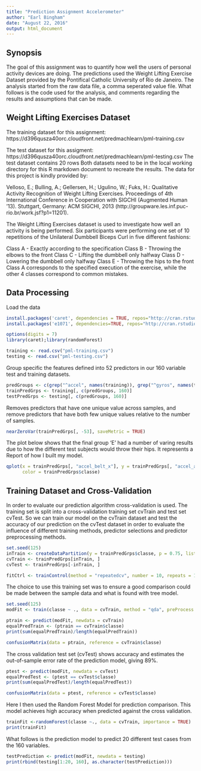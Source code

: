 ```yaml
---
title: "Prediction Assignment Accelerometer"
author: "Earl Bingham"
date: "August 22, 2016"
output: html_document
---
```


## Synopsis

The goal of this assignment was to quantify how well the users of personal activity devices are doing. The predictions used the Weight Lifting Exercise Dataset provided by the Pontifical Catholic University of Rio de Janeiro. The analysis started from the raw data file, a comma seperated value file. What follows is the code used for the analysis, and comments regarding the results and assumptions that can be made.

## Weight Lifting Exercises Dataset

The training dataset for this assignment: https://d396qusza40orc.cloudfront.net/predmachlearn/pml-training.csv

The test dataset for this assigment:
https://d396qusza40orc.cloudfront.net/predmachlearn/pml-testing.csv
The test dataset contains 20 rows 
Both datasets need to be in the local working directory for this R markdown document to recreate the results. The data for this project is kindly provided by:

Velloso, E.; Bulling, A.; Gellersen, H.; Ugulino, W.; Fuks, H.: Qualitative Activity Recognition of Weight Lifting Exercises. Proceedings of 4th International Conference in Cooperation with SIGCHI (Augmented Human '13). Stuttgart, Germany: ACM SIGCHI, 2013 (http://groupware.les.inf.puc-rio.br/work.jsf?p1=11201).

The Weight Lifting Exercises dataset is used to investigate how well an activity is being performed. Six participants were performing one set of 10 repetitions of the Unilateral Dumbbell Biceps Curl in five different fashions:

Class A - Exactly according to the specification
Class B - Throwing the elbows to the front
Class C - Lifting the dumbbell only halfway
Class D - Lowering the dumbbell only halfway
Class E - Throwing the hips to the front
Class A corresponds to the specified execution of the exercise, while the other 4 classes correspond to common mistakes.

## Data Processing
Load the data
```r
install.packages('caret', dependencies = TRUE, repos="http://cran.rstudio.com/")
install.packages('e1071', dependencies=TRUE, repos="http://cran.rstudio.com/")

options(digits = 7)
library(caret);library(randomForest)

training <- read.csv("pml-training.csv")
testing <- read.csv("pml-testing.csv")
```

Group specific the features defined into 52 predictors in our 160 variable test and training datasets.
```r
predGroups <- c(grep("^accel", names(training)), grep("^gyros", names(training)), grep("^magnet", names(training)), grep("^roll", names(training)), grep("^pitch", names(training)), grep("^yaw", names(training)), grep("^total", names(training)))
trainPredGrps <- training[, c(predGroups, 160)]
testPredGrps <- testing[, c(predGroups, 160)]
```

Removes predictors that have one unique value across samples, and remove predictors that have both few unique values relative to the number of samples.
```r
nearZeroVar(trainPredGrps[, -53], saveMetric = TRUE)
```

The plot below shows that the final group ‘E’ had a number of varing results due to how the different test subjects would throw their hips. It represents a Report of how I built my model.
```r
qplot(x = trainPredGrps[, "accel_belt_x"], y = trainPredGrps[, "accel_arm_x"], 
      color = trainPredGrps$classe)
```

## Training Dataset and Cross-Validation

In order to evaluate our prediction algorithm cross-validation is used. The training set is split into a cross-validation training set cvTrain and test set cvTest. So we can train our model on the cvTrain dataset and test the accuracy of our prediction on the cvTest dataset in order to evaluate the influence of different training methods, predictor selections and predictor preprocessing methods.
```r
set.seed(125)
inTrain <- createDataPartition(y = trainPredGrps$classe, p = 0.75, list = FALSE)
cvTrain <- trainPredGrps[inTrain, ]
cvTest <- trainPredGrps[-inTrain, ]

fitCtrl <- trainControl(method = "repeatedcv", number = 10, repeats = 10)
```

The choice to use this training set was to ensure a good comparison could be made between the sample data and what is found with tree model.
```r
set.seed(125)
modFit <- train(classe ~ ., data = cvTrain, method = "qda", preProcess = c("center", "scale"), trControl = fitCtrl)

ptrain <- predict(modFit, newdata = cvTrain)
equalPredTrain <- (ptrain == cvTrain$classe)
print(sum(equalPredTrain)/length(equalPredTrain))

confusionMatrix(data = ptrain, reference = cvTrain$classe)
```

The cross validation test set (cvTest) shows accuracy and estimates the out-of-sample error rate of the prediction model, giving 89%.
```r
ptest <- predict(modFit, newdata = cvTest)
equalPredTest <- (ptest == cvTest$classe)
print(sum(equalPredTest)/length(equalPredTest))

confusionMatrix(data = ptest, reference = cvTest$classe)
```

Here I then used the Random Forest Model for prediction comparison. This model achieves high accuracy when predicted against the cross validation.
```r
trainFit <-randomForest(classe ~., data = cvTrain, importance = TRUE)
print(trainFit)
```

What follows is the prediction model to predict 20 different test cases from the 160 variables.
```r
testPrediction <- predict(modFit, newdata = testing)
print(rbind(testing[1:20, 160], as.character(testPrediction)))
```
